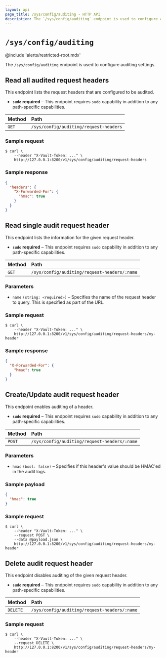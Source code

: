 ```yaml
---
layout: api
page_title: /sys/config/auditing - HTTP API
description: The `/sys/config/auditing` endpoint is used to configure auditing settings.
---
```


# `/sys/config/auditing`

@include 'alerts/restricted-root.mdx'

The `/sys/config/auditing` endpoint is used to configure auditing settings.

## Read all audited request headers

This endpoint lists the request headers that are configured to be audited.

- **`sudo` required** – This endpoint requires `sudo` capability in addition to
  any path-specific capabilities.

| Method | Path                                   |
| :----- | :------------------------------------- |
| `GET`  | `/sys/config/auditing/request-headers` |

### Sample request

```shell-session
$ curl \
    --header "X-Vault-Token: ..." \
    http://127.0.0.1:8200/v1/sys/config/auditing/request-headers
```

### Sample response

```json
{
  "headers": {
    "X-Forwarded-For": {
      "hmac": true
    }
  }
}
```

## Read single audit request header

This endpoint lists the information for the given request header.

- **`sudo` required** – This endpoint requires `sudo` capability in addition to
  any path-specific capabilities.

| Method | Path                                         |
| :----- | :------------------------------------------- |
| `GET`  | `/sys/config/auditing/request-headers/:name` |

### Parameters

- `name` `(string: <required>)` – Specifies the name of the request header to
  query. This is specified as part of the URL.

### Sample request

```shell-session
$ curl \
    --header "X-Vault-Token: ..." \
    http://127.0.0.1:8200/v1/sys/config/auditing/request-headers/my-header
```

### Sample response

```json
{
  "X-Forwarded-For": {
    "hmac": true
  }
}
```

## Create/Update audit request header

This endpoint enables auditing of a header.

- **`sudo` required** – This endpoint requires `sudo` capability in addition to
  any path-specific capabilities.

| Method | Path                                         |
| :----- | :------------------------------------------- |
| `POST` | `/sys/config/auditing/request-headers/:name` |

### Parameters

- `hmac` `(bool: false)` – Specifies if this header's value should be HMAC'ed in
  the audit logs.

### Sample payload

```json
{
  "hmac": true
}
```

### Sample request

```shell-session
$ curl \
    --header "X-Vault-Token: ..." \
    --request POST \
    --data @payload.json \
    http://127.0.0.1:8200/v1/sys/config/auditing/request-headers/my-header
```

## Delete audit request header

This endpoint disables auditing of the given request header.

- **`sudo` required** – This endpoint requires `sudo` capability in addition to
  any path-specific capabilities.

| Method   | Path                                         |
| :------- | :------------------------------------------- |
| `DELETE` | `/sys/config/auditing/request-headers/:name` |

### Sample request

```shell-session
$ curl \
    --header "X-Vault-Token: ..." \
    --request DELETE \
    http://127.0.0.1:8200/v1/sys/config/auditing/request-headers/my-header
```
